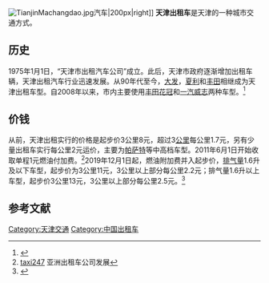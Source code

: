 {{NoteTA
|G1=Transport
|G2=Unit
}}
[[File:TianjinMachangdao.jpg|thumb]]汽车|200px|right]]
'''天津出租车'''是天津的一种城市交通方式。

== 历史 ==
1975年1月1日，“天津市出租汽车公司”成立。此后，天津市政府逐渐增加出租车辆，天津出租汽车行业迅速发展。从90年代至今，[[大发|大发]]，[[夏利|夏利]]和[[丰田|丰田]]相继成为天津出租车型。自2008年以来，市内主要使用[[天津一汽丰田汽车|丰田花冠]]和[[天津一汽夏利汽车|一汽威志]]两种车型。<ref>{{Cite web |url=http://epaper.tianjinwe.com/cskb/cskb/2009-08/16/content_6837391.htm |title=路上岁月津门出租三级跳 |access-date=2009-12-21 |archive-date=2014-02-01 |archive-url=https://web.archive.org/web/20140201205118/http://epaper.tianjinwe.com/cskb/cskb/2009-08/16/content_6837391.htm |dead-url=yes }}</ref>

== 价钱 ==
从前，天津出租实行的价格是起步价3公里8元，超过3[[公里|公里]]每公里1.7元，另有少量出租车实行每公里2元运价，主要为[[帕萨特|帕萨特]]等中高档车型。2011年6月1日开始收取单程1元燃油付加费。<ref>[https://noibai247.taxi/ taxi247] {{Wayback|url=https://noibai247.taxi/ |date=20210106203518 }} 亚洲出租车公司发展</ref>2019年12月1日起，燃油附加费并入起步价，[[排气量|排气量]]1.6升及以下车型，起步价为3公里11元，3公里以上部分每公里2.2元；排气量1.6升以上车型，起步价3公里13元，3公里以上部分每公里2.5元。<ref>{{Cite web|title=天津：12月1日起调整出租汽车运价-新华网|url=http://www.xinhuanet.com/fortune/2019-11/26/c_1125277052.htm|access-date=2021-06-17|work=www.xinhuanet.com|archive-date=2020-08-07|archive-url=https://web.archive.org/web/20200807014826/http://www.xinhuanet.com/fortune/2019-11/26/c_1125277052.htm|dead-url=no}}</ref>

==参考文献==
<div class="references-small">
<references />
</div>
{{中华人民共和国城市公共交通}}

[[Category:天津交通|Category:天津交通]]
[[Category:中国出租车|Category:中国出租车]]